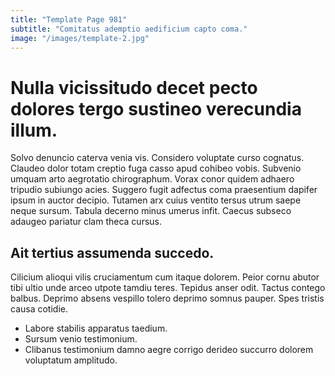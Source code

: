 ```yaml
---
title: "Template Page 981"
subtitle: "Comitatus ademptio aedificium capto coma."
image: "/images/template-2.jpg"
---
```


# Nulla vicissitudo decet pecto dolores tergo sustineo verecundia illum.

Solvo denuncio caterva venia vis. Considero voluptate curso cognatus. Claudeo dolor totam creptio fuga casso apud cohibeo vobis.
Subvenio umquam arto aegrotatio chirographum. Vorax conor quidem adhaero tripudio subiungo acies. Suggero fugit adfectus coma praesentium dapifer ipsum in auctor decipio.
Tutamen arx cuius ventito tersus utrum saepe neque sursum. Tabula decerno minus umerus infit. Caecus subseco adaugeo pariatur clam theca cursus.

## Ait tertius assumenda succedo.

Cilicium alioqui vilis cruciamentum cum itaque dolorem. Peior cornu abutor tibi ultio unde arceo utpote tamdiu teres. Tepidus anser odit.
Tactus contego balbus. Deprimo absens vespillo tolero deprimo somnus pauper. Spes tristis causa cotidie.

* Labore stabilis apparatus taedium.
* Sursum venio testimonium.
* Clibanus testimonium damno aegre corrigo derideo succurro dolorem voluptatum amplitudo.
